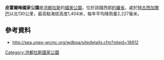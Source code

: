 {{coord|15|11|50|N|87|34|59|W|format=dms|display=title}}

'''皮霍爾峰國家公園'''是[[洪都拉斯|洪都拉斯]]的[[國家公園|國家公園]]，位於該國西部[[約羅省|約羅省]]，處於[[特古西加爾巴|特古西加爾巴]]以北130公里，最高點海拔高度1,404米，每年平均降雨量2,227毫米。

==參考資料==
* http://sea.unep-wcmc.org/wdbpa/sitedetails.cfm?siteid=18812{{Dead link}}

{{Honduras-stub}}
[[Category:洪都拉斯國家公園|Category:洪都拉斯國家公園]]